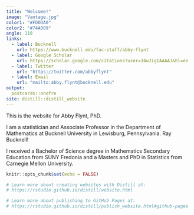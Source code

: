 ```yaml
---
title: "Welcome!"
image: "Vantage.jpg"
color1: "#FDDDA0"
color2: "#74A089"
angle: 110
links:
  - label: Bucknell
    url: https://www.bucknell.edu/fac-staff/abby-flynt
  - label: Google Scholar
    url: https://scholar.google.com/citations?user=34wJigIAAAAJ&hl=en
  - label: Twitter
    url: "https://twitter.com/abbyflynt"
  - label: Email
    url: "mailto:abby.flynt@bucknell.edu"
output:
  postcards::onofre
site: distill::distill_website
---
```

 
This is the website for Abby Flynt, PhD.

I am a statistician and Associate Professor in the Department of Mathematics at Bucknell University in Lewisburg, Pennsylvania.  Ray Bucknell!

I received a Bachelor of Science degree in Mathematics Secondary Education from SUNY Fredonia and a Masters and PhD in Statistics from Carnegie Mellon University.



```r
knitr::opts_chunk$set(echo = FALSE)

# Learn more about creating websites with Distill at:
# https://rstudio.github.io/distill/website.html

# Learn more about publishing to GitHub Pages at:
# https://rstudio.github.io/distill/publish_website.html#github-pages

```
